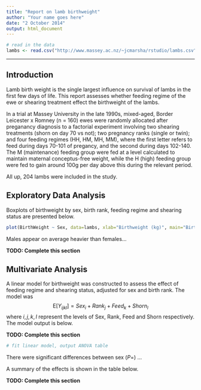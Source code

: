 ```yaml
---
title: "Report on lamb birthweight"
author: "Your name goes here"
date: "2 October 2014"
output: html_document
---
```


```r
# read in the data
lambs <- read.csv("http://www.massey.ac.nz/~jcmarsha/rstudio/lambs.csv")
```

----

Introduction
------------

Lamb birth weight is the single largest influence on survival of lambs in the first few days of life. This report assesses whether feeding regime of the ewe or shearing treatment effect the birthweight of the lambs.

In a trial at Massey University in the late 1990s, mixed-aged, Border Leicester x Romney (n = 160) ewes were randomly allocated after preganancy diagnosis to a factorial experiment involving two shearing treatments (shorn on day 70 vs not); two pregnancy ranks (single or twin); and four feeding regimes (HH, HM, MH, MM), where the first letter refers to feed during days 70-101 of pregancy, and the second during days 102-140. The M (maintenance) feeding group were fed at a level calculated to maintain maternal conceptus-free weight, while the H (high) feeding group were fed to gain around 100g per day above this during the relevant period.

All up, 204 lambs were included in the study.

Exploratory Data Analysis
-------------------------

Boxplots of birthweight by sex, birth rank, feeding regime and shearing status are presented below.

```r
plot(BirthWeight ~ Sex, data=lambs, xlab="Birthweight (kg)", main="Birth weight of lambs", horizontal=T)
```

Males appear on average heavier than females...

**TODO: Complete this section**

Multivariate Analysis
---------------------

A linear model for birthweight was constructed to assess the effect of feeding regime and shearing status, adjusted for sex and birth rank.  The model was
$$
\mathsf{E}[Y_{ijkl}] = Sex_i + Rank_j + Feed_k + Shorn_l
$$
where $i, j, k, l$ represent the levels of Sex, Rank, Feed and Shorn respectively.  The model output is below.

**TODO: Complete this section**

```r
# fit linear model, output ANOVA table
```

There were significant differences between sex ($P=$) ...

A summary of the effects is shown in the table below.

**TODO: Complete this section**
